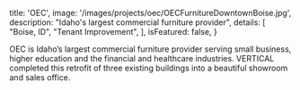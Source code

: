 
  title: 'OEC',
  image: '/images/projects/oec/OECFurnitureDowntownBoise.jpg',
  description: "Idaho's largest commercial furniture provider",
  details: [
    "Boise, ID",
    "Tenant Improvement",
  ],
  isFeatured: false,
}


OEC is Idaho’s largest commercial furniture provider serving small business, higher education and the financial and healthcare industries.  VERTICAL completed this retrofit of three existing buildings into a beautiful showroom and sales office.